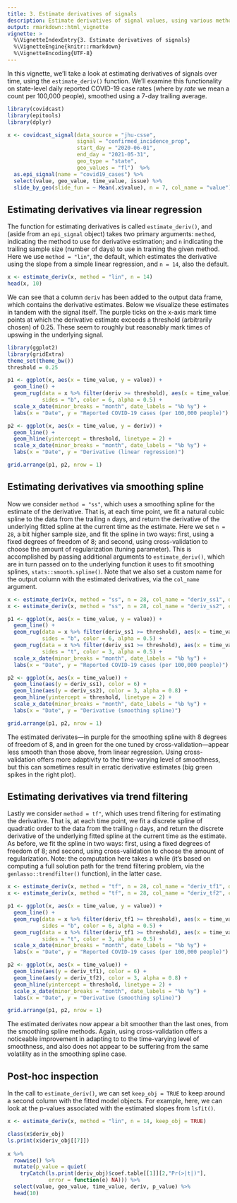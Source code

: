 ```yaml
---
title: 3. Estimate derivatives of signals
description: Estimate derivatives of signal values, using various methodologies.
output: rmarkdown::html_vignette
vignette: >
  %\VignetteIndexEntry{3. Estimate derivatives of signals}
  %\VignetteEngine{knitr::rmarkdown}
  %\VignetteEncoding{UTF-8}
---
```


In this vignette, we'll take a look at estimating derivatives of signals over
time, using the `estimate_deriv()` function. We'll examine this functionality on
state-level daily reported COVID-19 case rates (where by *rate* we mean a count 
per 100,000 people), smoothed using a 7-day trailing average.

```r
library(covidcast)
library(epitools)
library(dplyr)

x <- covidcast_signal(data_source = "jhu-csse", 
                      signal = "confirmed_incidence_prop",
                      start_day = "2020-06-01", 
                      end_day = "2021-05-31",
                      geo_type = "state", 
                      geo_values = "fl")  %>%
  as.epi_signal(name = "covid19_cases") %>%
  select(value, geo_value, time_value, issue) %>%
  slide_by_geo(slide_fun = ~ Mean(.x$value), n = 7, col_name = "value") 
```

## Estimating derivatives via linear regression

The function for estimating derivatives is called `estimate_deriv()`, and (aside
from an `epi_signal` object) takes two primary arguments: `method`, indicating 
the method to use for derivative estimation; and `n` indicating the trailing 
sample size (number of days) to use in training the given method. Here we use
`method = "lin"`, the default, which estimates the derivative using the slope 
from a simple linear regression, and `n = 14`, also the default. 

```r
x <- estimate_deriv(x, method = "lin", n = 14) 
head(x, 10)
```

We can see that a column `deriv` has been added to the output data frame, which
contains the derivative estimates. Below we visualize these estimates in tandem
with the signal itself. The purple ticks on the x-axis mark time points at which 
the derivative estimate exceeds a threshold (arbitrarily chosen) of 0.25. These
seem to roughly but reasonably mark times of upswing in the underlying signal. 

```r
library(ggplot2)
library(gridExtra)
theme_set(theme_bw())
threshold = 0.25

p1 <- ggplot(x, aes(x = time_value, y = value)) + 
  geom_line() + 
  geom_rug(data = x %>% filter(deriv >= threshold), aes(x = time_value), 
           sides = "b", color = 6, alpha = 0.5) + 
  scale_x_date(minor_breaks = "month", date_labels = "%b %y") +
  labs(x = "Date", y = "Reported COVID-19 cases (per 100,000 people)") 

p2 <- ggplot(x, aes(x = time_value, y = deriv)) + 
  geom_line() + 
  geom_hline(yintercept = threshold, linetype = 2) +
  scale_x_date(minor_breaks = "month", date_labels = "%b %y") +
  labs(x = "Date", y = "Derivative (linear regression)") 

grid.arrange(p1, p2, nrow = 1)
```

## Estimating derivatives via smoothing spline

Now we consider `method = "ss"`, which uses a smoothing spline for the estimate
of the derivative. That is, at each time point, we fit a natural cubic spline to 
the data from the trailing `n` days, and return the derivative of the underlying 
fitted spline at the current time as the estimate. Here we set `n = 28`, a bit
higher sample size, and fit the spline in two ways: first, using a fixed degrees 
of freedom of 8; and second, using cross-validation to choose the amount of 
regularization (tuning parameter). This is accomplished by passing additional 
arguments to `estimate_deriv()`, which are in turn passed on to the underlying
function it uses to fit smoothing splines, `stats::smooth.spline()`. Note that 
we also set a custom name for the output column with the estimated derivatives, 
via the `col_name` argument.

```r
x <- estimate_deriv(x, method = "ss", n = 28, col_name = "deriv_ss1", df = 8)    
x <- estimate_deriv(x, method = "ss", n = 28, col_name = "deriv_ss2", cv = TRUE)

p1 <- ggplot(x, aes(x = time_value, y = value)) +
  geom_line() + 
  geom_rug(data = x %>% filter(deriv_ss1 >= threshold), aes(x = time_value), 
           sides = "b", color = 6, alpha = 0.5) + 
  geom_rug(data = x %>% filter(deriv_ss1 >= threshold), aes(x = time_value), 
           sides = "t", color = 3, alpha = 0.5) + 
  scale_x_date(minor_breaks = "month", date_labels = "%b %y") +
  labs(x = "Date", y = "Reported COVID-19 cases (per 100,000 people)") 

p2 <- ggplot(x, aes(x = time_value)) +
  geom_line(aes(y = deriv_ss1), color = 6) + 
  geom_line(aes(y = deriv_ss2), color = 3, alpha = 0.8) +
  geom_hline(yintercept = threshold, linetype = 2) +
  scale_x_date(minor_breaks = "month", date_labels = "%b %y") +
  labs(x = "Date", y = "Derivative (smoothing spline)") 

grid.arrange(p1, p2, nrow = 1)
```

The estimated derivates---in purple for the smoothing spline with 8 degrees of
freedom of 8, and in green for the one tuned by cross-validation---appear less 
smooth than those above, from linear regression. Using cross-validation offers
more adaptivity to the time-varying level of smoothness, but this can sometimes
result in erratic derivative estimates (big green spikes in the right plot).

## Estimating derivatives via trend filtering 

Lastly we consider `method = tf"`, which uses trend filtering for estimating the
derivative. That is, at each time point, we fit a discrete spline of quadratic
order to the data from the trailing `n` days, and return the discrete derivative 
of the underlying fitted spline at the current time as the estimate. As before,
we fit the spline in two ways: first, using a fixed degrees of freedom of 8; and 
second, using cross-validation to choose the amount of regularization. Note: the
computation here takes a while (it's based on computing a full solution path for
the trend filtering problem, via the `genlasso::trendfilter()` function), in the
latter case.

```r
x <- estimate_deriv(x, method = "tf", n = 28, col_name = "deriv_tf1", df = 8) 
x <- estimate_deriv(x, method = "tf", n = 28, col_name = "deriv_tf2", cv = TRUE)

p1 <- ggplot(x, aes(x = time_value, y = value)) +
  geom_line() + 
  geom_rug(data = x %>% filter(deriv_tf1 >= threshold), aes(x = time_value), 
           sides = "b", color = 6, alpha = 0.5) + 
  geom_rug(data = x %>% filter(deriv_tf1 >= threshold), aes(x = time_value), 
           sides = "t", color = 3, alpha = 0.5) + 
  scale_x_date(minor_breaks = "month", date_labels = "%b %y") +
  labs(x = "Date", y = "Reported COVID-19 cases (per 100,000 people)") 

p2 <- ggplot(x, aes(x = time_value)) +
  geom_line(aes(y = deriv_tf1), color = 6) + 
  geom_line(aes(y = deriv_tf2), color = 3, alpha = 0.8) +
  geom_hline(yintercept = threshold, linetype = 2) +
  scale_x_date(minor_breaks = "month", date_labels = "%b %y") +
  labs(x = "Date", y = "Derivative (smoothing spline)") 

grid.arrange(p1, p2, nrow = 1)
```

The estimated derivates now appear a bit smoother than the last ones, from the 
smoothing spline methods. Again, using cross-validation offers a noticeable 
improvement in adapting to to the time-varying level of smoothness, and also 
does not appear to be suffering from the same volatility as in the smoothing 
spline case.

## Post-hoc inspection

In the call to `estimate_deriv()`, we can set `keep_obj = TRUE` to keep around a
second column with the fitted model objects. For example, here, we can look at 
the p-values associated with the estimated slopes from `lsfit()`. 

```r
x <- estimate_deriv(x, method = "lin", n = 14, keep_obj = TRUE)

class(x$deriv_obj)
ls.print(x$deriv_obj[[7]])
         
x %>%
  rowwise() %>%
  mutate(p_value = quiet(
    tryCatch(ls.print(deriv_obj)$coef.table[[1]][2,"Pr(>|t|)"], 
             error = function(e) NA))) %>%
  select(value, geo_value, time_value, deriv, p_value) %>%
  head(10)
```